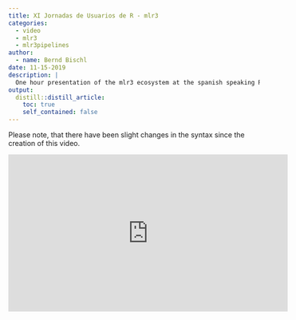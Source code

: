 ```yaml
---
title: XI Jornadas de Usuarios de R - mlr3
categories:
  - video
  - mlr3
  - mlr3pipelines
author:
  - name: Bernd Bischl
date: 11-15-2019
description: |
  One hour presentation of the mlr3 ecosystem at the spanish speaking R user days.
output:
  distill::distill_article:
    toc: true
    self_contained: false
---
```


Please note, that there have been slight changes in the syntax since the creation of this video.

<iframe src='https://canal.uned.es/iframe/5dd24ff05578f27597289c03' id='pumukitiframe' frameborder='0' border='0' width='560' height='315' allowfullscreen></iframe>
